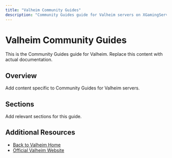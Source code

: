 ```yaml
---
title: "Valheim Community Guides"
description: "Community Guides guide for Valheim servers on XGamingServer"
---
```


# Valheim Community Guides

This is the Community Guides guide for Valheim. Replace this content with actual documentation.

## Overview

Add content specific to Community Guides for Valheim servers.

## Sections

Add relevant sections for this guide.

## Additional Resources

- [Back to Valheim Home](./index)
- [Official Valheim Website](https://example.com)
